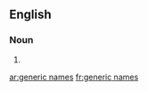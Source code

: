 ==English==

===Noun===
{{head|en|plural|head=[[generic]] [[names]]}}

# {{plural of|generic name|lang=en|nocat=1}}

[[ar:generic names]]
[[fr:generic names]]